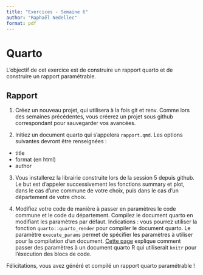 ```yaml
---
title: "Exercices - Semaine 6"
author: "Raphaël Nedellec"
format: pdf
---
```


# Quarto

L'objectif de cet exercice est de construire un rapport quarto et de construire un rapport paramétrable.

## Rapport

1. Créez un nouveau projet, qui utilisera à la fois git et renv. Comme lors des semaines précédentes, vous créerez un projet sous github correspondant pour sauvegarder vos avancées.

2. Initiez un document quarto qui s'appelera `rapport.qmd`. Les options suivantes devront être renseignées :
- title
- format (en html)
- author

3. Vous installerez la librairie construite lors de la session 5 depuis github. Le but est d'appeler successivement les fonctions summary et plot, dans le cas d'une commune de votre choix, puis dans le cas d'un département de votre choix.

4. Modifiez votre code de manière à passer en paramètres le code commune et le code du département. Compilez le document quarto en modifiant les paramètres par défaut.
Indications : vous pourrez utiliser la fonction `quarto::quarto_render` pour compiler le document quarto. Le paramètre `execute_params` permet de spécifier les paramètres à utiliser pour la compilation d'un document. [Cette page](https://quarto.org/docs/computations/parameters.html#knitr) explique comment passer des paramètres à un document quarto R qui utiliserait `knitr` pour l'éxecution des blocs de code.

Félicitations, vous avez généré et compilé un rapport quarto paramétrable !

